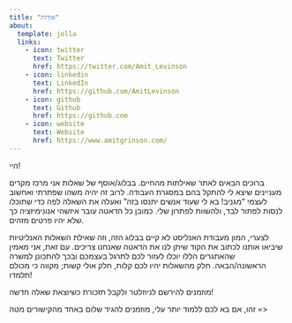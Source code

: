 ```yaml
---
title: "אודות"
about:
  template: jolla
  links:
    - icon: twitter
      text: Twitter
      href: https://twitter.com/Amit_Levinson
    - icon: linkedin
      text: LinkedIn
      href: https://github.com/AmitLevinson
    - icon: github
      text: Github
      href: https://github.com
    - icon: website
      text: Website
      href: https://www.amitgrinson.com/
---
```


היי!

ברוכים הבאים לאתר שאילתות מהחיים. בבלוג/אוסף של שאלות אני מרכז מקרים מעניינים שיצא לי להתקל בהם במסגרת העבודה. לרוב זה יהיה משהו שפתרתי ואחשוב לעצמי "מגניב! בא לי שעוד אנשים יתנסו בזה" ואעלה את השאלה לפה כדי שתוכלו לנסות לפתור לבד, ולהשוות לפתרון שלי. כמובן כל הדאטה עובר איזשהי אנונימיזציה כך שלא יהיו פרטים מזהים.

לצערי, המון מעבודת האנליסט לא קיים בבלוג הזה, וזה שאילת השאלות האנליטיות שיביאו אותנו לכתוב את הקוד שיתן לנו את הדאטה שאנחנו צריכים. עם זאת, אני מאמין שהאתגרים הללו יוכלו לעזור לכם לתרגל בעצמכם ובכך להתכונן למשרה הראשונה/הבאה. חלק מהשאלות יהיו לכם קלות, חלק אולי קשות; מקווה כי מכולם תלמדו!

מוזמנים להירשם לניוזלטר ולקבל תזכורת כשיוצאת שאלה חדשה!

זהו, אם בא לכם ללמוד יותר עלי, מוזמנים להגיד שלום באחד מהקישורים מטה =>